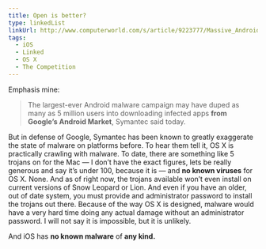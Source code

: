 ```yaml
---
title: Open is better?
type: linkedList
linkUrl: http://www.computerworld.com/s/article/9223777/Massive_Android_malware_op_may_have_infected_5_million_users
tags:
  - iOS
  - Linked
  - OS X
  - The Competition
---
```


Emphasis mine:

> The largest-ever Android malware campaign may have duped as many as 5 million users into downloading infected apps **from Google’s Android Market**, Symantec said today.

But in defense of Google, Symantec has been known to greatly exaggerate the state of malware on platforms before. To hear them tell it, OS X is practically crawling with malware. To date, there are something like 5 trojans on for the Mac — I don’t have the exact figures, lets be really generous and say it’s under 100, because it is — and **no known viruses** for OS X. None. And as of right now, the trojans available won’t even install on current versions of Snow Leopard or Lion. And even if you have an older, out of date system, you must provide and administrator password to install the trojans out there. Because of the way OS X is designed, malware would have a very hard time doing any actual damage without an administrator password. I will not say it is impossible, but it is unlikely.

And iOS has **no known malware** of **any kind.**
